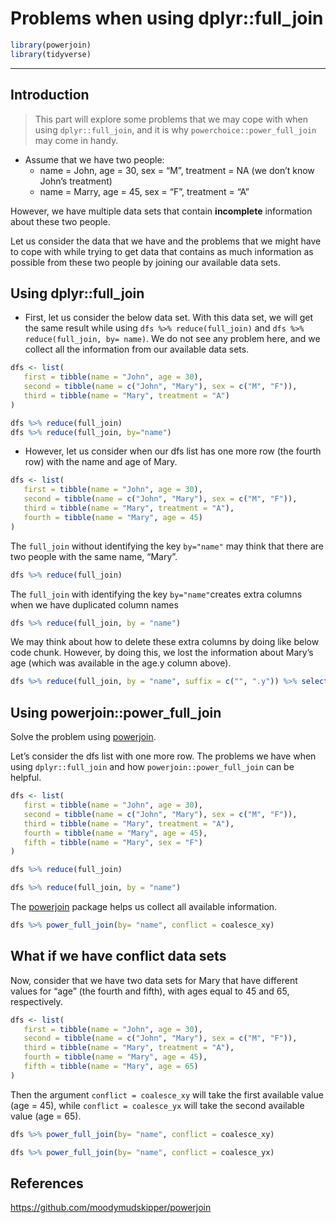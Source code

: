 # Problems when using  dplyr::full_join

```r
library(powerjoin)
library(tidyverse)
```

***
## Introduction

> This part will explore some problems that we may cope with when using `dplyr::full_join`, and it is why `powerchoice::power_full_join` may come in handy. 

- Assume that we have two people:
   - name = John, age = 30, sex = "M", treatment = NA (we don't know John's treatment)
   - name = Marry, age = 45, sex = "F", treatment = "A"
   
However, we have multiple data sets that contain **incomplete** information about these two people. 

Let us consider the data that we have and the problems that we might have to cope with while trying to get data that contains as much information as possible from these two people by joining our available data sets.
   
## Using dplyr::full_join
   
- First, let us consider the below data set. With this data set, we will get the same result while using `dfs %>% reduce(full_join)` and `dfs %>% reduce(full_join, by= name)`. We do not see any problem here, and we collect all the information from our available data sets. 

```r
dfs <- list(
   first = tibble(name = "John", age = 30),
   second = tibble(name = c("John", "Mary"), sex = c("M", "F")),
   third = tibble(name = "Mary", treatment = "A")
)

dfs %>% reduce(full_join)
dfs %>% reduce(full_join, by="name")
```
- However, let us consider when our dfs list has one more row (the fourth row) with the name and age of Mary. 

```r
dfs <- list(
   first = tibble(name = "John", age = 30),
   second = tibble(name = c("John", "Mary"), sex = c("M", "F")),
   third = tibble(name = "Mary", treatment = "A"),
   fourth = tibble(name = "Mary", age = 45)
)
```

The `full_join` without identifying the key `by="name"` may think that there are two people with the same name, "Mary". 
```r
dfs %>% reduce(full_join)
```
The `full_join` with identifying the key `by="name"`creates extra columns when we have duplicated column names

```r
dfs %>% reduce(full_join, by = "name")
```
We may think about how to delete these extra columns by doing like below code chunk. However, by doing this, we lost the information about Mary's age (which was available in the age.y column above).

```r
dfs %>% reduce(full_join, by = "name", suffix = c("", ".y")) %>% select(-ends_with(".y"))
```
## Using powerjoin::power_full_join

Solve the problem using [powerjoin](https://github.com/moodymudskipper/powerjoin).

Let's consider the dfs list with one more row. The problems we have when using `dplyr::full_join` and how `powerjoin::power_full_join` can be helpful.

```r
dfs <- list(
   first = tibble(name = "John", age = 30),
   second = tibble(name = c("John", "Mary"), sex = c("M", "F")),
   third = tibble(name = "Mary", treatment = "A"),
   fourth = tibble(name = "Mary", age = 45), 
   fifth = tibble(name = "Mary", sex = "F")
)
```

```r
dfs %>% reduce(full_join)
```

```r
dfs %>% reduce(full_join, by = "name")
```
The [powerjoin](https://github.com/moodymudskipper/powerjoin) package helps us collect all available information.

```r
dfs %>% power_full_join(by= "name", conflict = coalesce_xy)
```

## What if we have conflict data sets

Now, consider that we have two data sets for Mary that have different values for "age" (the fourth and fifth), with ages equal to 45 and 65, respectively.  

```r
dfs <- list(
   first = tibble(name = "John", age = 30),
   second = tibble(name = c("John", "Mary"), sex = c("M", "F")),
   third = tibble(name = "Mary", treatment = "A"),
   fourth = tibble(name = "Mary", age = 45), 
   fifth = tibble(name = "Mary", age = 65)
)
```

Then the argument `conflict = coalesce_xy` will take the first available value (age = 45), while `conflict = coalesce_yx` will take the second available value (age = 65).

```r
dfs %>% power_full_join(by= "name", conflict = coalesce_xy)
```
```r
dfs %>% power_full_join(by= "name", conflict = coalesce_yx)
```

## References

[https://github.com/moodymudskipper/powerjoin](https://github.com/moodymudskipper/powerjoin)


